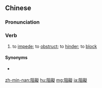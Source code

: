 {{also|阻碍}}
==Chinese==
{{zh-forms|s=阻碍}}

===Pronunciation===
{{zh-pron
|m=zǔ'ài
|c=zo2 ngoi6
|h=pfs=chú-ngoi
|mn=chó͘-gāi
|cat=v
}}

===Verb===
{{zh-verb}}

# to [[impede]]; to [[obstruct]]; to [[hinder]]; to [[block]]

====Synonyms====
* {{qualifier|Cantonese}} {{zh-l|阻住|tr=zo2 zyu6}}

{{zh-cat|Intermediate}}

[[zh-min-nan:阻礙]]
[[hu:阻礙]]
[[mg:阻礙]]
[[ja:阻礙]]